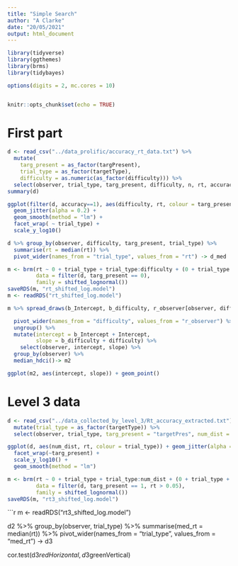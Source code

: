 ```yaml
---
title: "Simple Search"
author: "A Clarke"
date: "20/05/2021"
output: html_document
---
```


```r
library(tidyverse)
library(ggthemes)
library(brms)
library(tidybayes)

options(digits = 2, mc.cores = 10)


knitr::opts_chunk$set(echo = TRUE)
```

# First part

```r
d <- read_csv("../data_prolific/accuracy_rt_data.txt") %>%
  mutate(
    targ_present = as_factor(targPresent),
    trial_type = as_factor(targetType),
    difficulty = as.numeric(as_factor(difficulty))) %>%
  select(observer, trial_type, targ_present, difficulty, n, rt, accuracy)
summary(d)
```


```r

ggplot(filter(d, accuracy==1), aes(difficulty, rt, colour = targ_present)) + 
  geom_jitter(alpha = 0.2) +
  geom_smooth(method = "lm") +
  facet_wrap( ~ trial_type) +
  scale_y_log10()
```


```r
d %>% group_by(observer, difficulty, targ_present, trial_type) %>%
  summarise(rt = median(rt)) %>%
  pivot_wider(names_from = "trial_type", values_from = "rt") -> d_med

```


```r
m <- brm(rt ~ 0 + trial_type + trial_type:difficulty + (0 + trial_type + trial_type:difficulty | observer),
         data = filter(d, targ_present == 0),
         family = shifted_lognormal())
saveRDS(m, "rt_shifted_log.model")
m <- readRDS("rt_shifted_log.model")
```


```r
m %>% spread_draws(b_Intercept, b_difficulty, r_observer[observer, difficulty]) %>%

  pivot_wider(names_from = "difficulty", values_from = "r_observer") %>%
  ungroup() %>%
  mutate(intercept = b_Intercept + Intercept,
         slope = b_difficulty + difficulty) %>%
    select(observer, intercept, slope) %>%
  group_by(observer) %>%
  median_hdci()-> m2

ggplot(m2, aes(intercept, slope)) + geom_point()

```

# Level 3 data


```r
d <- read_csv("../data_collected_by_level_3/Rt_accuracy_extracted.txt") %>%
  mutate(trial_type = as_factor(targetType)) %>%
  select(observer, trial_type, targ_present = "targetPres", num_dist = "numDist", rt, accuracy)

ggplot(d, aes(num_dist, rt, colour = trial_type)) + geom_jitter(alpha = 0.2) + 
  facet_wrap(~targ_present) + 
  scale_y_log10() + 
  geom_smooth(method = "lm")
```

```r

m <- brm(rt ~ 0 + trial_type + trial_type:num_dist + (0 + trial_type + trial_type:num_dist | observer),
         data = filter(d, targ_present == 1, rt > 0.05),
         family = shifted_lognormal())
saveRDS(m, "rt3_shifted_log.model")

```

```r

m <- readRDS("rt3_shifted_log.model")




d2 %>% group_by(observer, trial_type) %>%
  summarise(med_rt = median(rt)) %>%
  pivot_wider(names_from = "trial_type", values_from = "med_rt") -> d3

cor.test(d3$redHorizontal, d3$greenVertical)

